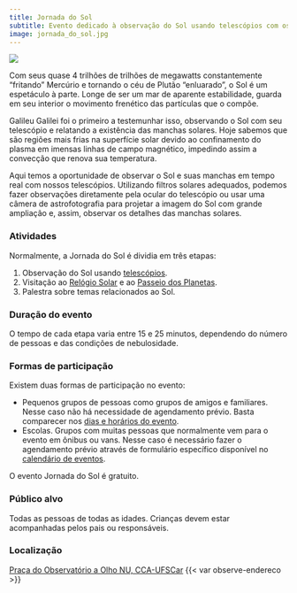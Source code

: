 ```yaml
---
title: Jornada do Sol
subtitle: Evento dedicado à observação do Sol usando telescópios com os devidos filtros solares.
image: jornada_do_sol.jpg
---
```


![](manchas_solares.jpg)

Com seus quase 4 trilhões de trilhões de megawatts constantemente "fritando" Mercúrio e tornando o céu de Plutão "enluarado", o Sol é um espetáculo à parte. Longe de ser um mar de aparente estabilidade, guarda em seu interior o movimento frenético das partículas que o compõe.

Galileu Galilei foi o primeiro a testemunhar isso, observando o Sol com seu telescópio e relatando a existência das manchas solares. Hoje sabemos que são regiões mais frias na superfície solar devido ao confinamento do plasma em imensas linhas de campo magnético, impedindo assim a convecção que renova sua temperatura.

Aqui temos a oportunidade de observar o Sol e suas manchas em tempo real com nossos telescópios. Utilizando filtros solares adequados, podemos fazer observações diretamente pela ocular do telescópio ou usar uma câmera de astrofotografia para projetar a imagem do Sol com grande ampliação e, assim, observar os detalhes das manchas solares.

### Atividades

Normalmente, a Jornada do Sol é dividia em três etapas:

1. Observação do Sol usando [telescópios]({{< var loc.acervo >}}/acervo.qmd).
1. Visitação ao [Relógio Solar]({{< var loc.atividades >}}/observatorio/observatorio.qmd) e ao [Passeio dos Planetas]({{< var loc.atividades >}}/passeio_dos_planetas/passeio_dos_planetas.qmd).
1. Palestra sobre temas relacionados ao Sol.

### Duração do evento

O tempo de cada etapa varia entre 15 e 25 minutos, dependendo do número de pessoas e das condições de nebulosidade.

### Formas de participação

Existem duas formas de participação no evento:

- Pequenos grupos de pessoas como grupos de amigos e familiares. Nesse caso não há necessidade de agendamento prévio. Basta comparecer nos [dias e horários do evento]({{< var loc.calendario >}}/calendario.qmd).
- Escolas. Grupos com muitas pessoas que normalmente vem para o evento em ônibus ou vans. Nesse caso é necessário fazer o agendamento prévio através de formulário específico disponível no [calendário de eventos]({{< var loc.calendario >}}/calendario.qmd).

O evento Jornada do Sol é gratuito.

### Público alvo

Todas as pessoas de todas as idades. Crianças devem estar acompanhadas pelos pais ou responsáveis.

### Localização

[Praça do Observatório a Olho NU, CCA-UFSCar]({{< var loc.localizacao >}})
{{< var observe-endereco >}}
